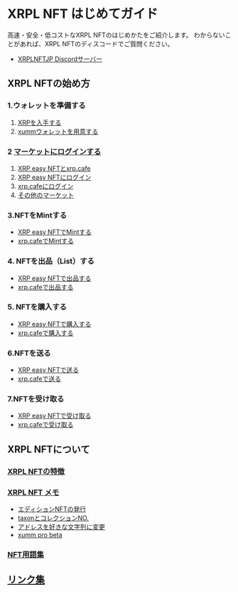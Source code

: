 # XRPL NFT はじめてガイド

高速・安全・低コストなXRPL NFTのはじめかたをご紹介します。
わからないことがあれば、XRPL NFTのディスコードでご質問ください。

- [XRPLNFTJP Discordサーバー](https://discord.gg/7Q3MUuTRer)

## XRPL NFTの始め方

### 1.ウォレットを準備する

 1. [XRPを入手する](/02_how_to_start/01_prepare/01_get_xrp)
 2. [xummウォレットを用意する](/02_how_to_start/01_prepare/02_create_wallet)


### 2 [マーケットにログインする](/02_how_to_start/02_login)

1. [XRP easy NFTとxrp.cafe](/02_how_to_start/02_login#1-xrp-easy-nftとxrpcafe)
2. [XRP easy NFTにログイン](/02_how_to_start/02_login#2-xrp-easy-nftにログイン)
3. [xrp.cafeにログイン](/02_how_to_start/02_login#3-xrpcafeにログイン)
4. [その他のマーケット](/02_how_to_start/02_login#4-その他のマーケット)


### 3.NFTをMintする

- [XRP easy NFTでMintする](/02_how_to_start/03_mint/01_mint_at_easynft)
- [xrp.cafeでMintする](/02_how_to_start/03_mint/02_mint_at_xrpcafe)


### 4. NFTを出品（List）する

- [XRP easy NFTで出品する](/02_how_to_start/04_list/01_list_at_easynft)
- [xrp.cafeで出品する](/02_how_to_start/04_list/02_list_at_xrpcafe)


### 5. NFTを購入する

- [XRP easy NFTで購入する](/02_how_to_start/05_buy/01_buy_at_easynft)
- [xrp.cafeで購入する](/02_how_to_start/05_buy/02_buy_at_xrpcafe)


### 6.NFTを送る

- [XRP easy NFTで送る](/02_how_to_start/06_transfer/01_transfer_at_easynft)
- [xrp.cafeで送る](/02_how_to_start/06_transfer/02_transfer_at_xrpcafe)


### 7.NFTを受け取る

- [XRP easy NFTで受け取る](/02_how_to_start/07_receive/01_receive_at_easynft)
- [xrp.cafeで受け取る](/02_how_to_start/07_receive/02_receive_at_xrpcafe)


## XRPL NFTについて

### [XRPL NFTの特徴](/03_about/01_features)


### [XRPL NFT メモ](/03_about/02_memo)

- [エディションNFTの発行](/03_about/02_memo#エディションnftの発行)
- [taxonとコレクションNO.](/03_about/02_memo#taxonとコレクションno)
- [アドレスを好きな文字列に変更](/03_about/02_memo#アドレスを好きな文字列にできる-vanity-address有料)
- [xumm pro beta](/03_about/02_memo#xumm-pro-beta有料)


### [NFT用語集](/03_about/03_glossary)


## [リンク集](/04_links)
